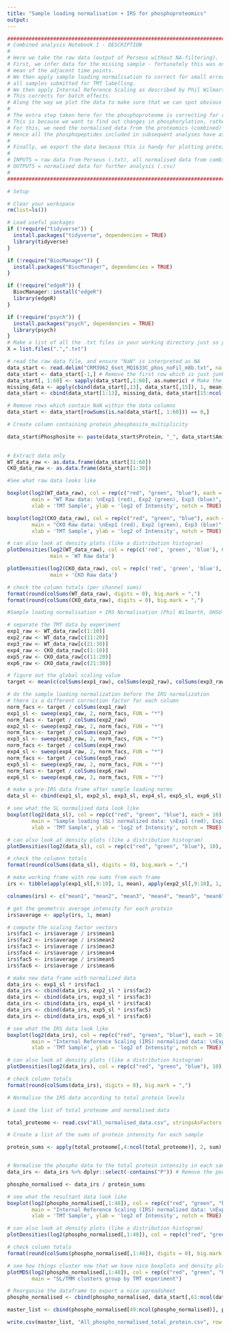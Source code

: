 ```yaml
---
title: "Sample loading normalisation + IRS for phosphoproteomics"
output:
---
```


```r
#######################################################################################################################################
# Combined analysis Notebook 1 - DESCRIPTION
#
# Here we take the raw data (output of Perseus without NA-filtering).
# First, we infer data for the missing sample - fortunately this was one of the middle samples, so data is inferred by taking the 
# mean of the adjacent time points.
# We then apply sample loading normalisation to correct for small errors in pipetting - this assumes equal protein was used for
# all samples submitted for TMT labelling.
# We then apply Internal Reference Scaling as described by Phil Wilmarth - https://github.com/pwilmart/IRS_normalization
# This corrects for batch effects.
# Along the way we plot the data to make sure that we can spot obvious mistakes.
#
# The extra step taken here for the phosphoproteome is correcting for relative changes in the amount of the associated protein.
# This is because we want to find out changes in phosphorylation, rather than simply changes in the amount of protein that happens to be phosphorylated.
# For this, we need the normalised data from the proteomics (combined) analysis.
# Hence all the phosphopeptides included in subsequent analyses have associated proteins detected in our proteomics analysis.
#
# Finally, we export the data because this is handy for plotting proteins of interest in other software!
#
# INPUTS = raw data from Perseus (.txt), all normalised data from combined proteomics analysis (.csv)
# OUTPUTS = normalised data for further analysis (.csv)
#
#######################################################################################################################################
```

```r
# Setup

# Clear your workspace
rm(list=ls())

# Load useful packages
if (!require("tidyverse")) {
  install.packages("tidyverse", dependencies = TRUE)
  library(tidyverse)
}

if (!require("BiocManager")) {
  install.packages("BiocManager", dependencies = TRUE)
}

if (!require("edgeR")) {
  BiocManager::install("edgeR")
  library(edgeR)
} 

if (!require("psych")) {
  install.packages("psych", dependencies = TRUE)
  library(psych)
} 
# Make a list of all the .txt files in your working directory just so you can see what's going on
X = list.files(".",".txt")

# read the raw data file, and ensure "NaN" is interpreted as NA
data_start <- read.delim("CRM3962_6set_MQ1633C_phos_noFil_m8b.txt", na = c("NaN"), stringsAsFactors = F)
data_start <- data_start[-1,] # Remove the first row which is just junk
data_start[, 1:60] <- sapply(data_start[,1:60], as.numeric) # Make the data numeric
missing_data <- apply(cbind(data_start[,13], data_start[,15]), 1, mean) # Infer missing values for CKO sample 12
data_start <- cbind(data_start[1:13], missing_data, data_start[15:ncol(data_start)])

# Remove rows which contain NaN within the data columns
data_start <- data_start[rowSums(is.na(data_start[, 1:60])) == 0,]
```


```r
# Create column containing protein_phosphosite_multiplicity

data_start$Phosphosite <- paste(data_start$Protein, "_", data_start$Amino.acid, data_start$Position, data_start$Multiplicity, sep = "")
  
```

```r
# Extract data only
WT_data_raw <- as.data.frame(data_start[31:60])
CKO_data_raw <- as.data.frame(data_start[1:30])
```

```r
#See what raw data looks like 

boxplot(log2(WT_data_raw), col = rep(c("red", "green", "blue"), each = 10), 
        main = "WT Raw data: \nExp1 (red), Exp2 (green), Exp3 (blue)",
        xlab = 'TMT Sample', ylab = 'log2 of Intensity', notch = TRUE)

boxplot(log2(CKO_data_raw), col = rep(c("red", "green", "blue"), each = 10), 
        main = "CKO Raw data: \nExp1 (red), Exp2 (green), Exp3 (blue)",
        xlab = 'TMT Sample', ylab = 'log2 of Intensity', notch = TRUE)

# can also look at density plots (like a distribution histogram)
plotDensities(log2(WT_data_raw), col = rep(c('red', 'green', 'blue'), 6), 
              main = 'WT Raw data')

plotDensities(log2(CKO_data_raw), col = rep(c('red', 'green', 'blue'), 6), 
              main = 'CKO Raw data')

# check the column totals (per channel sums)
format(round(colSums(WT_data_raw), digits = 0), big.mark = ",")
format(round(colSums(CKO_data_raw), digits = 0), big.mark = ",")
```

```r
#Sample loading normalisation + IRS Normalisation (Phil Wilmarth, OHSU PSR Core, January 2018)

# separate the TMT data by experiment
exp1_raw <- WT_data_raw[c(1:10)]
exp2_raw <- WT_data_raw[c(11:20)]
exp3_raw <- WT_data_raw[c(21:30)]
exp4_raw <- CKO_data_raw[c(1:10)]
exp5_raw <- CKO_data_raw[c(11:20)]
exp6_raw <- CKO_data_raw[c(21:30)]

# figure out the global scaling value
target <- mean(c(colSums(exp1_raw), colSums(exp2_raw), colSums(exp3_raw), colSums(exp4_raw), colSums(exp5_raw), colSums(exp6_raw)))

# do the sample loading normalization before the IRS normalization
# there is a different correction factor for each column
norm_facs <- target / colSums(exp1_raw)
exp1_sl <- sweep(exp1_raw, 2, norm_facs, FUN = "*")
norm_facs <- target / colSums(exp2_raw)
exp2_sl <- sweep(exp2_raw, 2, norm_facs, FUN = "*")
norm_facs <- target / colSums(exp3_raw)
exp3_sl <- sweep(exp3_raw, 2, norm_facs, FUN = "*")
norm_facs <- target / colSums(exp4_raw)
exp4_sl <- sweep(exp4_raw, 2, norm_facs, FUN = "*")
norm_facs <- target / colSums(exp5_raw)
exp5_sl <- sweep(exp5_raw, 2, norm_facs, FUN = "*")
norm_facs <- target / colSums(exp6_raw)
exp6_sl <- sweep(exp6_raw, 2, norm_facs, FUN = "*")

# make a pre-IRS data frame after sample loading norms
data_sl <- cbind(exp1_sl, exp2_sl, exp3_sl, exp4_sl, exp5_sl, exp6_sl)

# see what the SL normalised data look like
boxplot(log2(data_sl), col = rep(c("red", "green", "blue"), each = 10), 
        main = "Sample loading (SL) normalized data: \nExp1 (red), Exp2 (green), Exp3 (blue)",
        xlab = 'TMT Sample', ylab = 'log2 of Intensity', notch = TRUE)

# can also look at density plots (like a distribution histogram)    
plotDensities(log2(data_sl), col = rep(c("red", "green", "blue"), 10), main = "SL data")

# check the columnn totals
format(round(colSums(data_sl), digits = 0), big.mark = ",")
```

```r
# make working frame with row sums from each frame
irs <- tibble(apply(exp1_sl[,9:10], 1, mean), apply(exp2_sl[,9:10], 1, mean), apply(exp3_sl[,9:10], 1, mean), apply(exp4_sl[,9:10], 1, mean), apply(exp5_sl[,9:10], 1, mean), apply(exp6_sl[,9:10], 1, mean))

colnames(irs) <- c("mean1", "mean2", "mean3", "mean4", "mean5", "mean6")

# get the geometric average intensity for each protein
irs$average <- apply(irs, 1, mean)

# compute the scaling factor vectors
irs$fac1 <- irs$average / irs$mean1
irs$fac2 <- irs$average / irs$mean2
irs$fac3 <- irs$average / irs$mean3
irs$fac4 <- irs$average / irs$mean4
irs$fac5 <- irs$average / irs$mean5
irs$fac6 <- irs$average / irs$mean6

# make new data frame with normalized data
data_irs <- exp1_sl * irs$fac1
data_irs <- cbind(data_irs, exp2_sl * irs$fac2)
data_irs <- cbind(data_irs, exp3_sl * irs$fac3)
data_irs <- cbind(data_irs, exp4_sl * irs$fac4)
data_irs <- cbind(data_irs, exp5_sl * irs$fac5)
data_irs <- cbind(data_irs, exp6_sl * irs$fac6)

# see what the IRS data look like
boxplot(log2(data_irs), col = rep(c("red", "green", "blue"), each = 10), 
        main = "Internal Reference Scaling (IRS) normalized data: \nExp1 (red), Exp2 (green), Exp3 (blue)",
        xlab = 'TMT Sample', ylab = 'log2 of Intensity', notch = TRUE)

# can also look at density plots (like a distribution histogram)    
plotDensities(log2(data_irs), col = rep(c("red", "green", "blue"), 10), main = "IRS data")

# check column totals
format(round(colSums(data_irs), digits = 0), big.mark = ",")

```

```r
# Normalise the IRS data according to total protein levels

# Load the list of total proteome and normalised data

total_proteome <- read.csv("All_normalised_data.csv", stringsAsFactors = F)

# Create a list of the sums of protein intensity for each sample

protein_sums <- apply(total_proteome[,4:ncol(total_proteome)], 2, sum)


# Normalise the phospho data to the total protein intensity in each sample
data_irs <- data_irs %>% dplyr::select(-contains("P")) # Remove the pools from the dataframe

phospho_normalised <- data_irs / protein_sums

```

```r
# see what the resultant data look like
boxplot(log2(phospho_normalised[,1:48]), col = rep(c("red", "green", "blue"), each = 8), 
        main = "Internal Reference Scaling (IRS) normalized data: \nExp1 (red), Exp2 (green), Exp3 (blue)",
        xlab = 'TMT Sample', ylab = 'log2 of Intensity', notch = TRUE)

# can also look at density plots (like a distribution histogram)    
plotDensities(log2(phospho_normalised[,1:48]), col = rep(c("red", "green", "blue"), 8), main = "IRS data")

# check column totals
format(round(colSums(phospho_normalised[,1:48]), digits = 0), big.mark = ",")

```

```r
# see how things cluster now that we have nice boxplots and density plots
plotMDS(log2(phospho_normalised[,1:48]), col = rep(c("red", "green", "blue"), each = 8), 
        main = "SL/TMM clusters group by TMT experiment")
```


```r
# Reorganise the dataframe to export a nice spreadsheet
phospho_normalised <- cbind(phospho_normalised, data_start[,61:ncol(data_start)])

master_list <- cbind(phospho_normalised[49:ncol(phospho_normalised)], phospho_normalised[1:48])

write.csv(master_list, "All_phospho_normalised_total_protein.csv", row.names = F)

```
